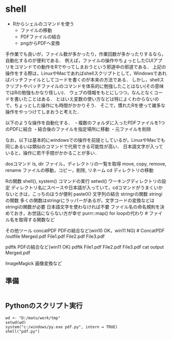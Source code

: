 # shell {#shell}

- Rからシェルのコマンドを使う    
  - ファイルの移動    
  - PDFファイルの結合    
  - pngからPDFへ変換   

手作業でも良いが，ファイル数が多かったり，作業回数が多かったりするなら，自動化するのが便利である．
例えば，ファイルの操作やちょっとしたCUIアプリをコマンドでの動作をRでやってしまおうという邪道中の邪道である．
上記の操作をする際は，LinuxやMacであればshellスクリプトとして，Windowsであればバッチファイルとしてコードを書くのが本来の方法である．
しかし，shellスクリプトやバッチファイルのコマンドを体系的に勉強したことはない(その意味ではRの勉強もかなり怪しい)．
ウェブの情報をもとにしつつ，なんとなくコードを書いたことはある．
とはいえ変数の使い方などは特によくわからないので，ちょっとした操作にも時間がかかりそう．
そこで，慣れたRを使って雑多な操作をやっつけてしまおうと考えた．

以下のような操作を自動化する．
・複数のフォルダに入ったPDFファイルを1つのPDFに結合
・結合後のファイルを指定場所に移動
・元ファイルを削除

なお，以下は基本的にwindowsでの操作を前提としているが，LinuxやMacでも同じあるいは類似のコマンドで代用できる可能性が高い．
日本語文字が入っていると，操作に若干手間がかかることが多い．


dosコマンド
ls, dir
  ファイル，ディレクトリの一覧を取得
move, copy, remove, rename
  ファイルの移動，コピー，削除, リネーム
cd
  ディレクトリの移動

Rの関数
shell(), system()
  コマンドの実行
setwd()
  ワーキングディレクトリの設定
  ディレクトリ名にスペースや日本語が入っていて，cdコマンドがうまくいかないときは，こっちのほうが便利
paste0()
  文字列の結合
stringrの関数
stringiの関数
  多くの関数はstringrにラッパーがあるが，文字コードの変換などはstringiの関数が必要
  日本語文字を使わなければ不要
  ファイル名の命名規則を決めておき，お世話にならない方が幸せ
purrr::map()
  for loopの代わり
  # ファイル名を取得する関数など

その他ツール
concatPDF
  PDFの結合など(win10 OK，win11 NG)
  # ConcatPDF /outfile Merged.pdf File1.pdf File2.pdf File3.pdf
 
pdftk
  PDFの結合など(win11 OK)
  pdftk File1.pdf File2.pdf File3.pdf cat output Merged.pdf

ImageMagick
  画像変換など

## 準備



```r


```

## Pythonのスクリプト実行

```
wd <- "D:/matu/work/tmp"
setwd(wd)
system("c:/windows/py.exe pdf.py", intern = TRUE)
shell("pdf.py")
```
